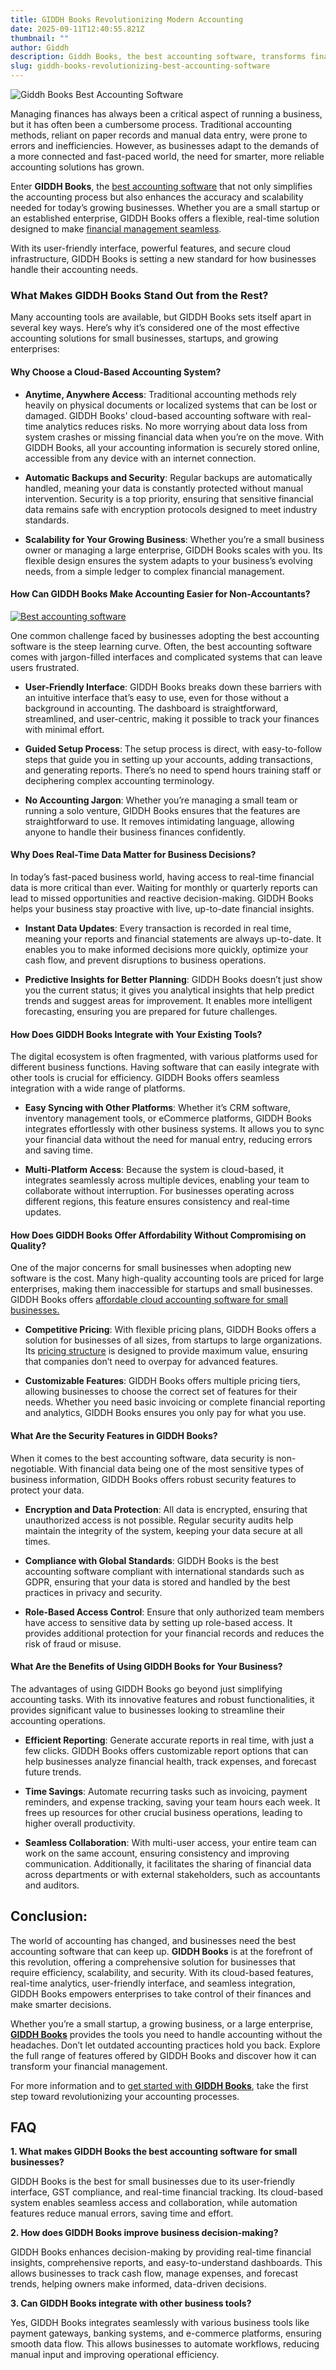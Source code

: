 ```yaml
---
title: GIDDH Books Revolutionizing Modern Accounting
date: 2025-09-11T12:40:55.821Z
thumbnail: ""
author: Giddh
description: Giddh Books, the best accounting software, transforms financial management with smart, efficient, and modern accounting features.
slug: giddh-books-revolutionizing-best-accounting-software
---
```


![Giddh Books Best Accounting Software ](/img/blog/giddh-books-revolutionizing-best-accounting-software/giddh-books-best-accounting-software.jpg)

Managing finances has always been a critical aspect of running a business, but it has often been a cumbersome process. Traditional accounting methods, reliant on paper records and manual data entry, were prone to errors and inefficiencies. However, as businesses adapt to the demands of a more connected and fast-paced world, the need for smarter, more reliable accounting solutions has grown. 

Enter **GIDDH Books**, the [best accounting software](https://giddh.com/blog/how-to-make-the-best-of-your-online-accounting-software?page=4) that not only simplifies the accounting process but also enhances the accuracy and scalability needed for today’s growing businesses. Whether you are a small startup or an established enterprise, GIDDH Books offers a flexible, real-time solution designed to make [financial management seamless](https://giddh.com/blog/need-of-financial-management-software?page=6). 

With its user-friendly interface, powerful features, and secure cloud infrastructure, GIDDH Books is setting a new standard for how businesses handle their accounting needs.

### **What Makes GIDDH Books Stand Out from the Rest?**

Many accounting tools are available, but GIDDH Books sets itself apart in several key ways. Here’s why it’s considered one of the most effective accounting solutions for small businesses, startups, and growing enterprises:

#### **Why Choose a Cloud-Based Accounting System?**

* **Anytime, Anywhere Access**: Traditional accounting methods rely heavily on physical documents or localized systems that can be lost or damaged. GIDDH Books' cloud-based accounting software with real-time analytics reduces risks. No more worrying about data loss from system crashes or missing financial data when you’re on the move. With GIDDH Books, all your accounting information is securely stored online, accessible from any device with an internet connection.

* **Automatic Backups and Security**: Regular backups are automatically handled, meaning your data is constantly protected without manual intervention. Security is a top priority, ensuring that sensitive financial data remains safe with encryption protocols designed to meet industry standards.

* **Scalability for Your Growing Business**: Whether you’re a small business owner or managing a large enterprise, GIDDH Books scales with you. Its flexible design ensures the system adapts to your business’s evolving needs, from a simple ledger to complex financial management.

#### **How Can GIDDH Books Make Accounting Easier for Non-Accountants?**

[![Best accounting software ](/img/blog/giddh-books-revolutionizing-best-accounting-software/best-accounting-software.png)](https://giddh.com/in/) 

One common challenge faced by businesses adopting the best accounting software is the steep learning curve. Often, the best accounting software comes with jargon-filled interfaces and complicated systems that can leave users frustrated.

* **User-Friendly Interface**: GIDDH Books breaks down these barriers with an intuitive interface that’s easy to use, even for those without a background in accounting. The dashboard is straightforward, streamlined, and user-centric, making it possible to track your finances with minimal effort.

* **Guided Setup Process**: The setup process is direct, with easy-to-follow steps that guide you in setting up your accounts, adding transactions, and generating reports. There’s no need to spend hours training staff or deciphering complex accounting terminology.

* **No Accounting Jargon**: Whether you’re managing a small team or running a solo venture, GIDDH Books ensures that the features are straightforward to use. It removes intimidating language, allowing anyone to handle their business finances confidently.

#### **Why Does Real-Time Data Matter for Business Decisions?**

In today’s fast-paced business world, having access to real-time financial data is more critical than ever. Waiting for monthly or quarterly reports can lead to missed opportunities and reactive decision-making. GIDDH Books helps your business stay proactive with live, up-to-date financial insights.

* **Instant Data Updates**: Every transaction is recorded in real time, meaning your reports and financial statements are always up-to-date. It enables you to make informed decisions more quickly, optimize your cash flow, and prevent disruptions to business operations.

* **Predictive Insights for Better Planning**: GIDDH Books doesn’t just show you the current status; it gives you analytical insights that help predict trends and suggest areas for improvement. It enables more intelligent forecasting, ensuring you are prepared for future challenges.

#### **How Does GIDDH Books Integrate with Your Existing Tools?**

The digital ecosystem is often fragmented, with various platforms used for different business functions. Having software that can easily integrate with other tools is crucial for efficiency. GIDDH Books offers seamless integration with a wide range of platforms.

* **Easy Syncing with Other Platforms**: Whether it’s CRM software, inventory management tools, or eCommerce platforms, GIDDH Books integrates effortlessly with other business systems. It allows you to sync your financial data without the need for manual entry, reducing errors and saving time.

* **Multi-Platform Access**: Because the system is cloud-based, it integrates seamlessly across multiple devices, enabling your team to collaborate without interruption. For businesses operating across different regions, this feature ensures consistency and real-time updates.

#### **How Does GIDDH Books Offer Affordability Without Compromising on Quality?**

One of the major concerns for small businesses when adopting new software is the cost. Many high-quality accounting tools are priced for large enterprises, making them inaccessible for startups and small businesses. GIDDH Books offers [affordable cloud accounting software for small businesses.](https://giddh.com/blog/3-reasons-why-moving-your-accounting-practice-to-cloud-is-an-awesome-idea?page=2)

* **Competitive Pricing**: With flexible pricing plans, GIDDH Books offers a solution for businesses of all sizes, from startups to large organizations. Its [pricing structure](https://giddh.com/in/pricing) is designed to provide maximum value, ensuring that companies don’t need to overpay for advanced features.

* **Customizable Features**: GIDDH Books offers multiple pricing tiers, allowing businesses to choose the correct set of features for their needs. Whether you need basic invoicing or complete financial reporting and analytics, GIDDH Books ensures you only pay for what you use.

#### **What Are the Security Features in GIDDH Books?**

When it comes to the best accounting software, data security is non-negotiable. With financial data being one of the most sensitive types of business information, GIDDH Books offers robust security features to protect your data.

* **Encryption and Data Protection**: All data is encrypted, ensuring that unauthorized access is not possible. Regular security audits help maintain the integrity of the system, keeping your data secure at all times.

* **Compliance with Global Standards**: GIDDH Books is the best accounting software compliant with international standards such as GDPR, ensuring that your data is stored and handled by the best practices in privacy and security.

* **Role-Based Access Control**: Ensure that only authorized team members have access to sensitive data by setting up role-based access. It provides additional protection for your financial records and reduces the risk of fraud or misuse.

#### **What Are the Benefits of Using GIDDH Books for Your Business?**

The advantages of using GIDDH Books go beyond just simplifying accounting tasks. With its innovative features and robust functionalities, it provides significant value to businesses looking to streamline their accounting operations.

* **Efficient Reporting**: Generate accurate reports in real time, with just a few clicks. GIDDH Books offers customizable report options that can help businesses analyze financial health, track expenses, and forecast future trends.

* **Time Savings**: Automate recurring tasks such as invoicing, payment reminders, and expense tracking, saving your team hours each week. It frees up resources for other crucial business operations, leading to higher overall productivity.

* **Seamless Collaboration**: With multi-user access, your entire team can work on the same account, ensuring consistency and improving communication. Additionally, it facilitates the sharing of financial data across departments or with external stakeholders, such as accountants and auditors.

## **Conclusion:**

The world of accounting has changed, and businesses need the best accounting software that can keep up. **GIDDH Books** is at the forefront of this revolution, offering a comprehensive solution for businesses that require efficiency, scalability, and security. With its cloud-based features, real-time analytics, user-friendly interface, and seamless integration, GIDDH Books empowers enterprises to take control of their finances and make smarter decisions.

Whether you’re a small startup, a growing business, or a large enterprise, [**GIDDH Books**](https://giddh.com/in) provides the tools you need to handle accounting without the headaches. Don’t let outdated accounting practices hold you back. Explore the full range of features offered by GIDDH Books and discover how it can transform your financial management.

For more information and to [get started with **GIDDH Books**](https://giddh.com/in/signup), take the first step toward revolutionizing your accounting processes.

## FAQ

**1\. What makes GIDDH Books the best accounting software for small businesses?**

GIDDH Books is the best for small businesses due to its user-friendly interface, GST compliance, and real-time financial tracking. Its cloud-based system enables seamless access and collaboration, while automation features reduce manual errors, saving time and effort.

**2\. How does GIDDH Books improve business decision-making?**

GIDDH Books enhances decision-making by providing real-time financial insights, comprehensive reports, and easy-to-understand dashboards. This allows businesses to track cash flow, manage expenses, and forecast trends, helping owners make informed, data-driven decisions.

**3\. Can GIDDH Books integrate with other business tools?**

Yes, GIDDH Books integrates seamlessly with various business tools like payment gateways, banking systems, and e-commerce platforms, ensuring smooth data flow. This allows businesses to automate workflows, reducing manual input and improving operational efficiency.

